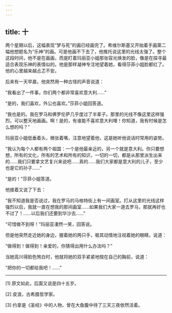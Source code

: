 ```yaml
---
---
---
```

title: 十
---




两个星期以后，这幅表现“梦与死”的画已经画完了。希维尔斯基又开始着手画第二幅他想题名为“乐神”的画。可是他画不下去了，他推托说这里的光线太强了。整个这段时间，他不是在画画，而是盯着玛丽亚小姐那张容光焕发的脸，像是在探寻最适合表现乐神的表情似的。他是那样凝神专注地望着她，看得莎菲小姐脸都红了。他的心里越来越忐忑不安。

后来有一天早晨，他突然用一种古怪的声音说道：

“我看出了一件事，你们两个都非常喜欢意大利……”

“是的，我们喜欢，外公也喜欢。”莎菲小姐回答道。

“我也是的。我在罗马和佛罗伦萨几乎度过了半辈子。那里的光线不像这里这样强烈，可以整天地画画。啊！是的，有谁能不喜欢意大利哩！你知道，我有时候是怎么想的吗？”

玛丽亚小姐低垂着头，微张着嘴，注意地望着他，这是她听他说话时常用的姿势。

“我认为每个人都有两个祖国：一个是他最亲近的，另一个就是意大利。你只要想想，所有的文化，所有的艺术和所有的知识，一切的一切，都是从那里派生出来的……我们只要拿文艺复兴来说吧……真的……我们大家都是意大利的儿子，至少也是它的孙子……”

“是的！”莎菲小姐答道。

他接着又说了下去：

“我不知道我是否说过，我在罗马的马格特街上有一间画室。打从这里的光线这样强烈以后，我就一直在想我的那间画室……如果我们大家一道去罗马，那就再好也不过了！……以后我们还要到华沙去……”

“可惜做不到呀！”玛丽亚凄然一笑，回答说。

但是他突然走近她的身边，握着她的两只手，极其动情地注视着她的眼睛，说道：

“做得到！做得到！亲爱的，你猜得出用什么办法吗？”

当她高兴得脸色煞白时，他就将她的双手紧紧地按在自己的胸前，说道：

“把你的一切都给我吧！……”



* * *



[1] 原文如此，后面又说是四十五岁。

[2] 皮浪，古希腊哲学家。

[3] 约拿是《圣经》中的人物，曾在大鱼腹中待了三天三夜依然活着。